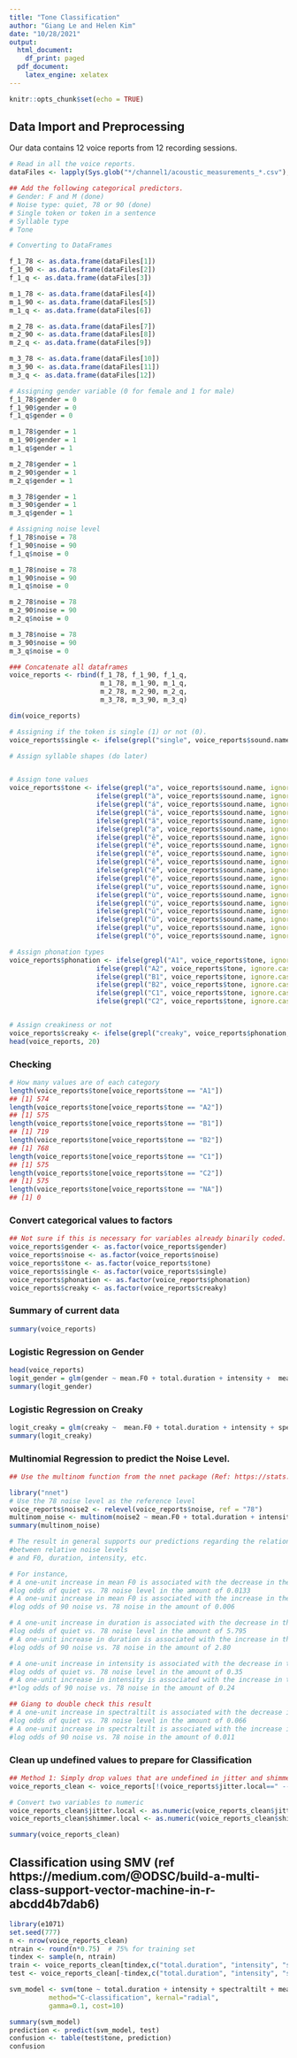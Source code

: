 ```yaml
---
title: "Tone Classification"
author: "Giang Le and Helen Kim"
date: "10/28/2021"
output:
  html_document:
    df_print: paged
  pdf_document: 
    latex_engine: xelatex
---
```


```r
knitr::opts_chunk$set(echo = TRUE)
```

## Data Import and Preprocessing
Our data contains 12 voice reports from 12 recording sessions.

```r
# Read in all the voice reports.
dataFiles <- lapply(Sys.glob("*/channel1/acoustic_measurements_*.csv"), read.csv)
```

```r
## Add the following categorical predictors.
# Gender: F and M (done)
# Noise type: quiet, 78 or 90 (done)
# Single token or token in a sentence
# Syllable type 
# Tone

# Converting to DataFrames

f_1_78 <- as.data.frame(dataFiles[1])
f_1_90 <- as.data.frame(dataFiles[2])
f_1_q <- as.data.frame(dataFiles[3])

m_1_78 <- as.data.frame(dataFiles[4])
m_1_90 <- as.data.frame(dataFiles[5])
m_1_q <- as.data.frame(dataFiles[6])

m_2_78 <- as.data.frame(dataFiles[7])
m_2_90 <- as.data.frame(dataFiles[8])
m_2_q <- as.data.frame(dataFiles[9])

m_3_78 <- as.data.frame(dataFiles[10])
m_3_90 <- as.data.frame(dataFiles[11])
m_3_q <- as.data.frame(dataFiles[12])

# Assigning gender variable (0 for female and 1 for male)
f_1_78$gender = 0
f_1_90$gender = 0
f_1_q$gender = 0

m_1_78$gender = 1
m_1_90$gender = 1
m_1_q$gender = 1

m_2_78$gender = 1
m_2_90$gender = 1
m_2_q$gender = 1

m_3_78$gender = 1
m_3_90$gender = 1
m_3_q$gender = 1

# Assigning noise level
f_1_78$noise = 78
f_1_90$noise = 90
f_1_q$noise = 0

m_1_78$noise = 78
m_1_90$noise = 90
m_1_q$noise = 0

m_2_78$noise = 78
m_2_90$noise = 90
m_2_q$noise = 0

m_3_78$noise = 78
m_3_90$noise = 90
m_3_q$noise = 0

```

```r
### Concatenate all dataframes
voice_reports <- rbind(f_1_78, f_1_90, f_1_q,
                       m_1_78, m_1_90, m_1_q,
                       m_2_78, m_2_90, m_2_q,
                       m_3_78, m_3_90, m_3_q)

dim(voice_reports)
```

```r
# Assigning if the token is single (1) or not (0).
voice_reports$single <- ifelse(grepl("single", voice_reports$sound.name), 1, 0)

# Assign syllable shapes (do later)


# Assign tone values
voice_reports$tone <- ifelse(grepl("a", voice_reports$sound.name, ignore.case=T), "A1",
                      ifelse(grepl("à", voice_reports$sound.name, ignore.case=T), "A2",
                      ifelse(grepl("á", voice_reports$sound.name, ignore.case=T), "B1",
                      ifelse(grepl("ả", voice_reports$sound.name, ignore.case=T), "C1",
                      ifelse(grepl("ã", voice_reports$sound.name, ignore.case=T), "C2",
                      ifelse(grepl("ạ", voice_reports$sound.name, ignore.case=T), "B2",
                      ifelse(grepl("ê", voice_reports$sound.name, ignore.case=T), "A1",
                      ifelse(grepl("ề", voice_reports$sound.name, ignore.case=T), "A2",
                      ifelse(grepl("ế", voice_reports$sound.name, ignore.case=T), "B1",
                      ifelse(grepl("ể", voice_reports$sound.name, ignore.case=T), "C1",
                      ifelse(grepl("ễ", voice_reports$sound.name, ignore.case=T), "C2",
                      ifelse(grepl("ệ", voice_reports$sound.name, ignore.case=T), "B2",
                      ifelse(grepl("u", voice_reports$sound.name, ignore.case=T), "A1",
                      ifelse(grepl("ù", voice_reports$sound.name, ignore.case=T), "A2",
                      ifelse(grepl("ú", voice_reports$sound.name, ignore.case=T), "B1",
                      ifelse(grepl("ủ", voice_reports$sound.name, ignore.case=T), "C1",
                      ifelse(grepl("ũ", voice_reports$sound.name, ignore.case=T), "C2",
                      ifelse(grepl("ụ", voice_reports$sound.name, ignore.case=T), "B2",
                      ifelse(grepl("ộ", voice_reports$sound.name, ignore.case=T), "B2","NA")))))))))))))))))))

# Assign phonation types
voice_reports$phonation <- ifelse(grepl("A1", voice_reports$tone, ignore.case=T), "modal",
                      ifelse(grepl("A2", voice_reports$tone, ignore.case=T), "breathy",
                      ifelse(grepl("B1", voice_reports$tone, ignore.case=T), "modal",
                      ifelse(grepl("B2", voice_reports$tone, ignore.case=T), "creaky",
                      ifelse(grepl("C1", voice_reports$tone, ignore.case=T), "creaky",
                      ifelse(grepl("C2", voice_reports$tone, ignore.case=T), "creaky","NA"))))))


# Assign creakiness or not
voice_reports$creaky <- ifelse(grepl("creaky", voice_reports$phonation, ignore.case=T), 1, 0)
head(voice_reports, 20)
```

### Checking
```r
# How many values are of each category
length(voice_reports$tone[voice_reports$tone == "A1"])
## [1] 574
length(voice_reports$tone[voice_reports$tone == "A2"])
## [1] 575
length(voice_reports$tone[voice_reports$tone == "B1"])
## [1] 719
length(voice_reports$tone[voice_reports$tone == "B2"])
## [1] 768
length(voice_reports$tone[voice_reports$tone == "C1"])
## [1] 575
length(voice_reports$tone[voice_reports$tone == "C2"])
## [1] 575
length(voice_reports$tone[voice_reports$tone == "NA"])
## [1] 0
```

### Convert categorical values to factors
```r
## Not sure if this is necessary for variables already binarily coded.
voice_reports$gender <- as.factor(voice_reports$gender)
voice_reports$noise <- as.factor(voice_reports$noise)
voice_reports$tone <- as.factor(voice_reports$tone)
voice_reports$single <- as.factor(voice_reports$single)
voice_reports$phonation <- as.factor(voice_reports$phonation)
voice_reports$creaky <- as.factor(voice_reports$creaky)

```


### Summary of current data
```r
summary(voice_reports)
```

### Logistic Regression on Gender
```r
head(voice_reports)
logit_gender = glm(gender ~ mean.F0 + total.duration + intensity +  mean.HNR, family = "binomial", data=voice_reports)
summary(logit_gender)
```

### Logistic Regression on Creaky
```r
logit_creaky = glm(creaky ~  mean.F0 + total.duration + intensity + spectraltilt + number.pulses + mean.HNR, family = "binomial", data=voice_reports)
summary(logit_creaky)
```

### Multinomial Regression to predict the Noise Level.
```r
## Use the multinom function from the nnet package (Ref: https://stats.idre.ucla.edu/r/dae/multinomial-logistic-regression/)

library("nnet")
# Use the 78 noise level as the reference level
voice_reports$noise2 <- relevel(voice_reports$noise, ref = "78")
multinom_noise <- multinom(noise2 ~ mean.F0 + total.duration + intensity + spectraltilt, data=voice_reports)
summary(multinom_noise)

# The result in general supports our predictions regarding the relationship
#between relative noise levels
# and F0, duration, intensity, etc.

# For instance,
# A one-unit increase in mean F0 is associated with the decrease in the
#log odds of quiet vs. 78 noise level in the amount of 0.0133
# A one-unit increase in mean F0 is associated with the increase in the
#log odds of 90 noise vs. 78 noise in the amount of 0.006

# A one-unit increase in duration is associated with the decrease in the
#log odds of quiet vs. 78 noise level in the amount of 5.795
# A one-unit increase in duration is associated with the increase in the
#log odds of 90 noise vs. 78 noise in the amount of 2.80

# A one-unit increase in intensity is associated with the decrease in the
#log odds of quiet vs. 78 noise level in the amount of 0.35
# A one-unit increase in intensity is associated with the increase in the
#*log odds of 90 noise vs. 78 noise in the amount of 0.24

## Giang to double check this result
# A one-unit increase in spectraltilt is associated with the decrease in the
#log odds of quiet vs. 78 noise level in the amount of 0.066
# A one-unit increase in spectraltilt is associated with the increase in the
#log odds of 90 noise vs. 78 noise in the amount of 0.011
```

### Clean up undefined values to prepare for Classification
```r

## Method 1: Simply drop values that are undefined in jitter and shimmer variables
voice_reports_clean <- voice_reports[!(voice_reports$jitter.local==" --undefined-- " | voice_reports$shimmer.local==" --undefined-- " ),]

# Convert two variables to numeric
voice_reports_clean$jitter.local <- as.numeric(voice_reports_clean$jitter.local)
voice_reports_clean$shimmer.local <- as.numeric(voice_reports_clean$shimmer.local)

summary(voice_reports_clean)

```

## Classification using SMV (ref https://medium.com/@ODSC/build-a-multi-class-support-vector-machine-in-r-abcdd4b7dab6)

```r

library(e1071)   
set.seed(777)
n <- nrow(voice_reports_clean)
ntrain <- round(n*0.75)  # 75% for training set
tindex <- sample(n, ntrain)
train <- voice_reports_clean[tindex,c("total.duration", "intensity", "spectraltilt", "mean.F0", "noise", "tone")]
test <- voice_reports_clean[-tindex,c("total.duration", "intensity", "spectraltilt", "mean.F0", "noise", "tone")]

svm_model <- svm(tone ~ total.duration + intensity + spectraltilt + mean.F0 + noise, data=train, 
          method="C-classification", kernal="radial", 
          gamma=0.1, cost=10)

summary(svm_model)
prediction <- predict(svm_model, test)
confusion <- table(test$tone, prediction)
confusion
```
